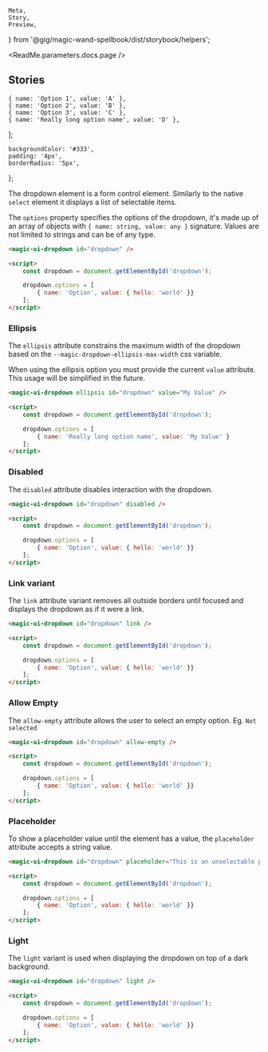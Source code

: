     Meta,
    Story,
    Preview,
} from '@gig/magic-wand-spellbook/dist/storybook/helpers';

<Meta title="UI Kit|Dropdown" />

<ReadMe.parameters.docs.page />

## Stories

    { name: 'Option 1', value: 'A' },
    { name: 'Option 2', value: 'B' },
    { name: 'Option 3', value: 'C' },
    { name: 'Really long option name', value: 'D' },
];

    backgroundColor: '#333',
    padding: '4px',
    borderRadius: '5px',
};

The dropdown element is a form control element. Similarly to the native `select` element it displays a list of selectable items.

The `options` property specifies the options of the dropdown, it's made up of an array of objects with `{ name: string, value: any }` signature.
Values are not limited to strings and can be of any type.

<Preview>
    <Story name="Default">
        <ComponentInterop props={{ options }}>
            <magic-ui-dropdown />
        </ComponentInterop>
    </Story>
</Preview>

```html
<magic-ui-dropdown id="dropdown" />

<script>
    const dropdown = document.getElementById('dropdown');

    dropdown.options = [
        { name: 'Option', value: { hello: 'world' }}
    ];
</script>
```

### Ellipsis

The `ellipsis` attribute constrains the maximum width of the dropdown based on the `--magic-dropdown-ellipsis-max-width` css variable.

When using the ellipsis option you must provide the current `value` attribute. This usage will be simplified in the future.

<Preview>
    <Story name="Ellipsis">
        <ComponentInterop props={{ options }}>
            <magic-ui-dropdown ellipsis value="D" />
        </ComponentInterop>
    </Story>
</Preview>

```html
<magic-ui-dropdown ellipsis id="dropdown" value="My Value" />

<script>
    const dropdown = document.getElementById('dropdown');

    dropdown.options = [
        { name: 'Really long option name', value: 'My Value' }
    ];
</script>
```

### Disabled

The `disabled` attribute disables interaction with the dropdown.

<Preview>
    <Story name="Disabled">
        <ComponentInterop props={{ options }}>
            <magic-ui-dropdown disabled />
        </ComponentInterop>
    </Story>
</Preview>

```html
<magic-ui-dropdown id="dropdown" disabled />

<script>
    const dropdown = document.getElementById('dropdown');

    dropdown.options = [
        { name: 'Option', value: { hello: 'world' }}
    ];
</script>
```

### Link variant

The `link` attribute variant removes all outside borders until focused and displays the dropdown as if it were a link.

<Preview>
    <Story name="Link">
        <ComponentInterop props={{ options }}>
            <magic-ui-dropdown link />
        </ComponentInterop>
    </Story>
</Preview>

```html
<magic-ui-dropdown id="dropdown" link />

<script>
    const dropdown = document.getElementById('dropdown');

    dropdown.options = [
        { name: 'Option', value: { hello: 'world' }}
    ];
</script>
```

### Allow Empty

The `allow-empty` attribute allows the user to select an empty option. Eg. `Not selected`

<Preview>
    <Story name="Allow Empty">
        <ComponentInterop props={{ options }}>
            <magic-ui-dropdown allow-empty />
        </ComponentInterop>
    </Story>
</Preview>

```html
<magic-ui-dropdown id="dropdown" allow-empty />

<script>
    const dropdown = document.getElementById('dropdown');

    dropdown.options = [
        { name: 'Option', value: { hello: 'world' }}
    ];
</script>
```

### Placeholder

To show a placeholder value until the element has a value, the `placeholder` attribute accepts a string value.

<Preview>
    <Story name="With Placeholder">
        <ComponentInterop props={{ options }}>
            <magic-ui-dropdown placeholder="This is an unselectable placeholder" />
        </ComponentInterop>
    </Story>
</Preview>

```html
<magic-ui-dropdown id="dropdown" placeholder="This is an unselectable placeholder" />

<script>
    const dropdown = document.getElementById('dropdown');

    dropdown.options = [
        { name: 'Option', value: { hello: 'world' }}
    ];
</script>
```

### Light

The `light` variant is used when displaying the dropdown on top of a dark background.

<Preview>
    <Story name="Light">
        <div style={dark}>
            <ComponentInterop props={{ options }}>
                <magic-ui-dropdown light />
            </ComponentInterop>
        </div>
    </Story>
</Preview>

```html
<magic-ui-dropdown id="dropdown" light />

<script>
    const dropdown = document.getElementById('dropdown');

    dropdown.options = [
        { name: 'Option', value: { hello: 'world' }}
    ];
</script>
```
